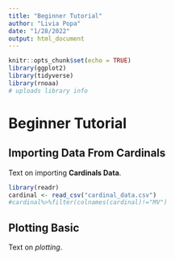 ```yaml
---
title: "Beginner Tutorial"
author: "Livia Popa"
date: "1/28/2022"
output: html_document
---
```


```r
knitr::opts_chunk$set(echo = TRUE)
library(ggplot2)
library(tidyverse)
library(rnoaa)
# uploads library info
```

# Beginner Tutorial


## Importing Data From Cardinals

Text on importing **Cardinals Data**.

```r
library(readr)
cardinal <- read_csv("cardinal_data.csv")
#cardinal%>%filter(colnames(cardinal)!="MV")
```

## Plotting Basic 

Text on *plotting*. 

```r

```


